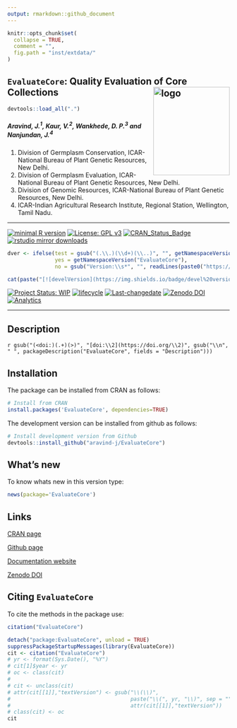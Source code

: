 ```yaml
---
output: rmarkdown::github_document
---
```


```r
knitr::opts_chunk$set(
  collapse = TRUE,
  comment = "",
  fig.path = "inst/extdata/"
)
```

<!-- 
```r
knitr::include_graphics("https://raw.githubusercontent.com/aravind-j/EvaluateCore/master/inst/extdata/EvaluateCore.png") 
```
-->

## `EvaluateCore`: Quality Evaluation of Core Collections <img src="https://raw.githubusercontent.com/aravind-j/EvaluateCore/master/inst/extdata/EvaluateCore.png" align="right" alt="logo" width="173" height = "200" style = "border: none; float: right;">

```r
devtools::load_all(".")

```

<!-- ###### Version : [`r getNamespaceVersion("EvaluateCore")`](https://aravind-j.github.io/EvaluateCore/); Copyright (C) 2015-2018: [ICAR-NBPGR](http://www.nbpgr.ernet.in/); License: [GPL-2|GPL-3](https://www.r-project.org/Licenses/) -->



##### *Aravind, J.^1^, Kaur, V.^2^, Wankhede, D. P.^3^ and Nanjundan, J.^4^*

1. Division of Germplasm Conservation, ICAR-National Bureau of Plant Genetic Resources, New Delhi.
2. Division of Germplasm Evaluation, ICAR-National Bureau of Plant Genetic Resources, New Delhi.
3. Division of Genomic Resources, ICAR-National Bureau of Plant Genetic Resources, New Delhi.
4. ICAR-Indian Agricultural Research Institute, Regional Station, Wellington, Tamil Nadu.

***
[![minimal R version](https://img.shields.io/badge/R>%3D-3.5.0-6666ff.svg)](https://cran.r-project.org/)
[![License: GPL v3](https://img.shields.io/badge/License-GPL%20v3-blue.svg)](https://www.gnu.org/licenses/gpl-3.0)
[![CRAN_Status_Badge](https://www.r-pkg.org/badges/version-last-release/EvaluateCore)](https://cran.r-project.org/package=EvaluateCore)
[![rstudio mirror downloads](https://cranlogs.r-pkg.org/badges/grand-total/EvaluateCore?color=green)](https://CRAN.R-project.org/package=EvaluateCore)
<!-- [![packageversion](https://img.shields.io/badge/Package%20version-0.2.3.3-orange.svg)](https://github.com/aravind-j/EvaluateCore) -->
```r
dver <- ifelse(test = gsub("(.\\.)(\\d+)(\\..)", "", getNamespaceVersion("EvaluateCore")) != "",
               yes = getNamespaceVersion("EvaluateCore"),
               no = gsub("Version:\\s*", "", readLines(paste0("https://raw.githubusercontent.com/", "aravind-j/EvaluateCore", "/master/DESCRIPTION"))[grep("Version:", readLines(paste0("https://raw.githubusercontent.com/", "aravind-j/EvaluateCore", "/master/DESCRIPTION")))]))

cat(paste("[![develVersion](https://img.shields.io/badge/devel%20version-", dver, "-orange.svg)](https://github.com/aravind-j/EvaluateCore)", sep = ""))
```
<!-- [![GitHub Download Count](https://github-basic-badges.herokuapp.com/downloads/aravind-j/EvaluateCore/total.svg)] -->
[![Project Status: WIP](http://www.repostatus.org/badges/latest/active.svg)](http://www.repostatus.org/#active)
[![lifecycle](https://img.shields.io/badge/lifecycle-stable-brightgreen.svg)](https://www.tidyverse.org/lifecycle/#stable)
[![Last-changedate](https://img.shields.io/badge/last%20change-`r gsub('-', '--', Sys.Date())`-yellowgreen.svg)](/commits/master)
<!-- [![Rdoc](http://www.rdocumentation.org/badges/version/EvaluateCore)](http://www.rdocumentation.org/packages/EvaluateCore) -->
[![Zenodo DOI](https://zenodo.org/badge/DOI/10.5281/zenodo.3875930.svg)](https://doi.org/10.5281/zenodo.3875930)
[![Analytics](https://pro-pulsar-193905.appspot.com/UA-148941781-1/welcome-page)](https://github.com/aravind-j/google-analytics-beacon)

***

## Description
`r gsub("(<doi:)(.+)(>)", "[doi:\\2](https://doi.org/\\2)", gsub("\\n", " ", packageDescription("EvaluateCore", fields = "Description")))`

<!-- ## System Requirements
The function `dist.evaluate.core` is a wrapper around the `evaluateCore` function of the `corehunter` package which implemented in Java 8. Hence you need to have [Java Runtime Environment](http://www.oracle.com/technetwork/java/javase/downloads/jre8-downloads-2133155.html) (JRE) version 8 or higher for the package to work.-->

## Installation
The package can be installed from CRAN as follows:

```r
# Install from CRAN
install.packages('EvaluateCore', dependencies=TRUE)
```

The development version can be installed from github as follows:

```r
# Install development version from Github
devtools::install_github("aravind-j/EvaluateCore")
```

<!-- ## Detailed tutorial
For a detailed tutorial (vignette) on how to used this package type:

```r
browseVignettes(package = 'EvaluateCore')
```
The vignette for the latest version is also available [online](https://aravind-j.github.io/EvaluateCore/articles.html).-->

## What's new
To know whats new in this version type:

```r
news(package='EvaluateCore')
```

## Links

[CRAN page](https://cran.r-project.org/package=EvaluateCore)

[Github page](https://github.com/aravind-j/EvaluateCore)

[Documentation website](https://aravind-j.github.io/EvaluateCore/)

[Zenodo DOI](https://doi.org/10.5281/zenodo.3875930)


## Citing `EvaluateCore`
To cite the methods in the package use:

```r
citation("EvaluateCore")
```

```r
detach("package:EvaluateCore", unload = TRUE)
suppressPackageStartupMessages(library(EvaluateCore))
cit <- citation("EvaluateCore")
# yr <- format(Sys.Date(), "%Y")
# cit[1]$year <- yr
# oc <- class(cit)
# 
# cit <- unclass(cit)
# attr(cit[[1]],"textVersion") <- gsub("\\(\\)",
#                                      paste("\\(", yr, "\\)", sep = ""),
#                                      attr(cit[[1]],"textVersion"))
# class(cit) <- oc
cit
```
